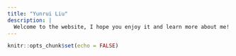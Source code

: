 ```yaml
---
title: "Yunrui Liu"
description: |
  Welcome to the website, I hope you enjoy it and learn more about me!
---
```


```r
knitr::opts_chunk$set(echo = FALSE)
```

